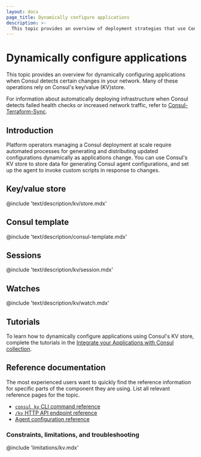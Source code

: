 ```yaml
---
layout: docs
page_title: Dynamically configure applications
description: >-
  This topic provides an overview of deployment strategies that use Consul's key/value (KV) store to dynamically update applications and Consul configurations in response to deployment changes.
---
```


# Dynamically configure applications

This topic provides an overview for dynamically configuring applications when Consul detects certain changes in your network. Many of these operations rely on Consul's key/value (KV)store.

For information about automatically deploying infrastructure when Consul detects failed health checks or increased network traffic, refer to [Consul-Terraform-Sync](/consul/docs/cts).

## Introduction

Platform operators managing a Consul deployment at scale require automated processes for generating and distributing updated configurations dynamically as applications change. You can use Consul's KV store to store data for generating Consul agent configurations, and set up the agent to invoke custom scripts in response to changes.

## Key/value store

@include 'text/description/kv/store.mdx'

## Consul template

@include 'text/description/consul-template.mdx'

## Sessions

@include 'text/description/kv/session.mdx'

## Watches

@include 'text/description/kv/watch.mdx'

## Tutorials

To learn how to dynamically configure applications using Consul's KV store, complete the tutorials in the [Integrate your Applications with Consul collection](/consul/tutorials/developer-configuration).

## Reference documentation

The most experienced users want to quickly find the reference information for specific parts of the component they are using. List all relevant reference pages for the topic.

- [`consul kv` CLI command reference](/consul/commands/kv)
- [`/kv` HTTP API endpoint reference](/consul/api-docs/kv)
- [Agent configuration reference](/consul/docs/reference/agent)

### Constraints, limitations, and troubleshooting

@include 'limitations/kv.mdx'